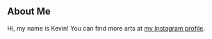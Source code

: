 ## About Me

Hi, my name is Kevin! You can find more arts at [my Instagram profile](https://instagram.com/kevinrequiena).
